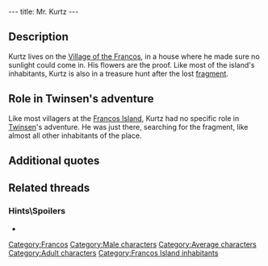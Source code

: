 ---
title: Mr. Kurtz
---

{{Character|
Name=Kurtz|
Image=KnartaAnim.gif|
Race=[[Franco]]|
Gender=Male|
Size=Medium|
Age=Adult}}

{{Quote|
Quote=Mr. Kurtz - Retired Colonel - Specializing in non-scientific sciences|
Character=Sign outside Kurtz's house}}

==Description==
Kurtz lives on the [[Village of the Francos]], in a house where he made sure no sunlight could come in. His flowers are the proof.
Like most of the island's inhabitants, Kurtz is also in a treasure hunt after the lost [[Francos fragment|fragment]].

==Role in Twinsen's adventure==
Like most villagers at the [[Francos Island]], Kurtz had no specific role in [[Twinsen]]'s adventure. He was just there, searching for the fragment, like almost all other inhabitants of the place.

==Additional quotes==
{{Quote|
Quote=Taking the size of the island, its geological structure and wind direction into account. I have concocted a potion which should allow me to precisely determine the location of the fragment! Unfortunately...I uh, lost the vial.|
Character=Kurtz}}

==Related threads==
===Hints\Spoilers===
* {{thread|id=1413|title=Unsolved mysteries}}

[[Category:Francos]]
[[Category:Male characters]]
[[Category:Average characters]]
[[Category:Adult characters]]
[[Category:Francos Island inhabitants]]